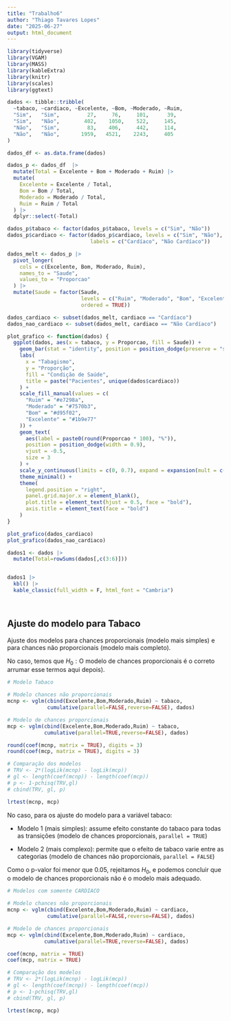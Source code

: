 ```yaml
---
title: "Trabalho6"
author: "Thiago Tavares Lopes"
date: "2025-06-27"
output: html_document
---
```


```r
library(tidyverse)
library(VGAM)
library(MASS)
library(kableExtra)
library(knitr)
library(scales)  
library(ggtext)  
```


```r
dados <- tibble::tribble(
  ~tabaco, ~cardiaco, ~Excelente, ~Bom, ~Moderado, ~Ruim,
  "Sim",   "Sim",         27,     76,     101,      39,
  "Sim",   "Não",        402,    1050,    522,     145,
  "Não",   "Sim",         83,    406,     442,     114,
  "Não",   "Não",       1959,   4521,    2243,     405
)

dados_df <- as.data.frame(dados)

dados_p <- dados_df  |> 
  mutate(Total = Excelente + Bom + Moderado + Ruim) |>
  mutate(
    Excelente = Excelente / Total,
    Bom = Bom / Total,
    Moderado = Moderado / Total,
    Ruim = Ruim / Total
  ) |> 
  dplyr::select(-Total)  

dados_p$tabaco <- factor(dados_p$tabaco, levels = c("Sim", "Não"))
dados_p$cardiaco <- factor(dados_p$cardiaco, levels = c("Sim", "Não"), 
                           labels = c("Cardíaco", "Não Cardíaco"))

dados_melt <- dados_p |>
  pivot_longer(
    cols = c(Excelente, Bom, Moderado, Ruim),
    names_to = "Saude",
    values_to = "Proporcao"
  ) |>
  mutate(Saude = factor(Saude, 
                        levels = c("Ruim", "Moderado", "Bom", "Excelente"),
                        ordered = TRUE))

dados_cardiaco <- subset(dados_melt, cardiaco == "Cardíaco")
dados_nao_cardiaco <- subset(dados_melt, cardiaco == "Não Cardíaco")

plot_grafico <- function(dados) {
  ggplot(dados, aes(x = tabaco, y = Proporcao, fill = Saude)) +
    geom_bar(stat = "identity", position = position_dodge(preserve = "single")) +
    labs(
      x = "Tabagismo", 
      y = "Proporção", 
      fill = "Condição de Saúde",
      title = paste("Pacientes", unique(dados$cardiaco))
    ) +
    scale_fill_manual(values = c(
      "Ruim" = "#e7298a",
      "Moderado" = "#7570b3",
      "Bom" = "#d95f02",
      "Excelente" = "#1b9e77"
    )) +
    geom_text(
      aes(label = paste0(round(Proporcao * 100), "%")),
      position = position_dodge(width = 0.9),
      vjust = -0.5,
      size = 3
    ) +
    scale_y_continuous(limits = c(0, 0.7), expand = expansion(mult = c(0, 0.1))) +
    theme_minimal() +
    theme(
      legend.position = "right",
      panel.grid.major.x = element_blank(),
      plot.title = element_text(hjust = 0.5, face = "bold"),
      axis.title = element_text(face = "bold")
    )
}

plot_grafico(dados_cardiaco)
plot_grafico(dados_nao_cardiaco)

```




```r
dados1 <- dados |> 
  mutate(Total=rowSums(dados[,c(3:6)]))


dados1 |> 
  kbl() |> 
  kable_classic(full_width = F, html_font = "Cambria")




```


## Ajuste do modelo para Tabaco

Ajuste dos modelos para chances proporcionais (modelo mais simples) e para chances não proporcionais (modelo mais completo). 

No caso, temos que $H_{0}:\text{O modelo de chances proporcionais é o correto}$ \textit(arrumar esse termos aqui depois). 

```r
# Modelo Tabaco

# Modelo chances não proporcionais
mcnp <- vglm(cbind(Excelente,Bom,Moderado,Ruim) ~ tabaco,
             cumulative(parallel=FALSE,reverse=FALSE), dados)

# Modelo de chances proporcionais
mcp <- vglm(cbind(Excelente,Bom,Moderado,Ruim) ~ tabaco,
            cumulative(parallel=TRUE,reverse=FALSE), dados) 

round(coef(mcnp, matrix = TRUE), digits = 3)
round(coef(mcp, matrix = TRUE), digits = 3)

# Comparação dos modelos
# TRV <- 2*(logLik(mcnp) - logLik(mcp))
# gl <- length(coef(mcnp)) - length(coef(mcp))
# p <- 1-pchisq(TRV,gl)
# cbind(TRV, gl, p)

lrtest(mcnp, mcp)

```

No caso, para os ajuste do modelo para a variável tabaco:

- Modelo 1 (mais simples): assume efeito constante do tabaco para todas as transições (modelo de chances proporcionais, `parallel = TRUE`)

- Modelo 2 (mais complexo): permite que o efeito de tabaco varie entre as categorias (modelo de chances não proporcionais, `parallel = FALSE`)

Como o p-valor foi menor que 0.05, rejeitamos $H_{0}$, e podemos concluir que o modelo de chances proporcionais não é o modelo mais adequado. 


```r
# Modelos com somente CARDIACO

# Modelo chances não proporcionais
mcnp <- vglm(cbind(Excelente,Bom,Moderado,Ruim) ~ cardiaco,
             cumulative(parallel=FALSE,reverse=FALSE), dados)

# Modelo de chances proporcionais
mcp <- vglm(cbind(Excelente,Bom,Moderado,Ruim) ~ cardiaco,
            cumulative(parallel=TRUE,reverse=FALSE), dados) 

coef(mcnp, matrix = TRUE)
coef(mcp, matrix = TRUE)

# Comparação dos modelos
# TRV <- 2*(logLik(mcnp) - logLik(mcp))
# gl <- length(coef(mcnp)) - length(coef(mcp))
# p <- 1-pchisq(TRV,gl)
# cbind(TRV, gl, p)

lrtest(mcnp, mcp)
```


